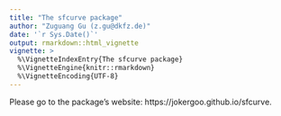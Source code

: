 ```yaml
---
title: "The sfcurve package"
author: "Zuguang Gu (z.gu@dkfz.de)"
date: '`r Sys.Date()`'
output: rmarkdown::html_vignette
vignette: >
  %\VignetteIndexEntry{The sfcurve package}
  %\VignetteEngine{knitr::rmarkdown}
  %\VignetteEncoding{UTF-8}
---
```


Please go to the package's website: https://jokergoo.github.io/sfcurve.
